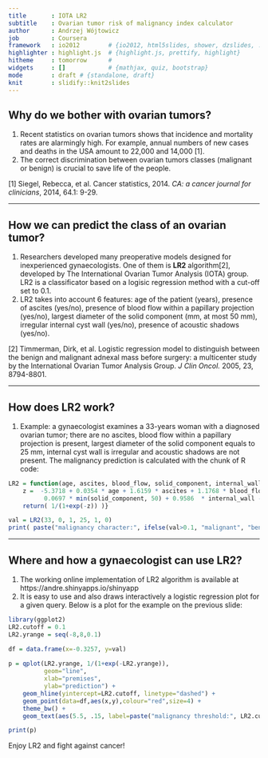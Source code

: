 ```yaml
---
title       : IOTA LR2
subtitle    : Ovarian tumor risk of malignancy index calculator
author      : Andrzej Wójtowicz
job         : Coursera
framework   : io2012        # {io2012, html5slides, shower, dzslides, ...}
highlighter : highlight.js  # {highlight.js, prettify, highlight}
hitheme     : tomorrow      # 
widgets     : []            # {mathjax, quiz, bootstrap}
mode        : draft # {standalone, draft}
knit        : slidify::knit2slides
---
```


## Why do we bother with ovarian tumors?

1. Recent statistics on ovarian tumors shows that incidence and mortality rates are alarmingly high. For example, annual numbers of new cases and deaths in the USA amount to 22,000 and 14,000 [1].
3. The correct discrimination between ovarian tumors classes (malignant or benign) is crucial to save life of the people.

[1] Siegel, Rebecca, et al. Cancer statistics, 2014. *CA: a cancer journal for clinicians*, 2014, 64.1: 9-29.

--- 

## How we can predict the class of an ovarian tumor?

1. Researchers developed many preoperative models designed for inexperienced gynaecologists. One of them is **LR2** algorithm[2], developed by The International Ovarian Tumor Analysis (IOTA) group. LR2 is a classificator based on a logisic regression method with a cut-off set to 0.1.
4. LR2 takes into account 6 features: age of the patient (years), presence of ascites (yes/no), presence of blood flow within a papillary projection (yes/no), largest diameter of the solid component (mm, at most 50 mm), irregular internal cyst wall (yes/no), presence of acoustic shadows (yes/no).

[2] Timmerman, Dirk, et al. Logistic regression model to distinguish between the benign and malignant adnexal mass before surgery: a multicenter study by the International Ovarian Tumor Analysis Group. *J Clin Oncol.* 2005, 23, 8794-8801.

--- 

## How does LR2 work?

1. Example: a gynaecologist examines a 33-years woman with a diagnosed ovarian tumor; there are no ascites, blood flow within a papillary projection is present, largest diameter of the solid component equals to 25 mm, internal cyst wall is irregular and acoustic shadows are not present. The malignancy prediction is calculated with the chunk of R code:

```r
LR2 = function(age, ascites, blood_flow, solid_component, internal_wall, acoustic_shadow) {    
    z =  -5.3718 + 0.0354 * age + 1.6159 * ascites + 1.1768 * blood_flow + 
          0.0697 * min(solid_component, 50) + 0.9586  * internal_wall - 2.9486 * acoustic_shadow
    return( 1/(1+exp(-z)) )}

val = LR2(33, 0, 1, 25, 1, 0)
print( paste("malignancy character:", ifelse(val>0.1, "malignant", "benign")) )
```

--- 

## Where and how a gynaecologist can use LR2?

1. The working online implementation of LR2 algorithm is available at https://andre.shinyapps.io/shinyapp
2. It is easy to use and also draws interactively a logistic regression plot for a given query. Below is a plot for the example on the previous slide:

```r
library(ggplot2)
LR2.cutoff = 0.1
LR2.yrange = seq(-8,8,0.1)

df = data.frame(x=-0.3257, y=val)
                
p = qplot(LR2.yrange, 1/(1+exp(-LR2.yrange)), 
          geom="line",
          xlab="premises",
          ylab="prediction") + 
    geom_hline(yintercept=LR2.cutoff, linetype="dashed") +
    geom_point(data=df,aes(x,y),colour="red",size=4) + 
    theme_bw() + 
    geom_text(aes(5.5, .15, label=paste("malignancy threshold:", LR2.cutoff)))

print(p)
```

Enjoy LR2 and fight against cancer!
